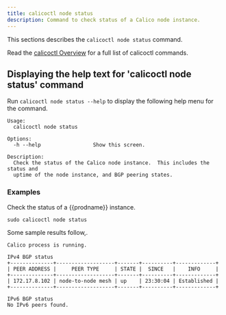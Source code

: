 ```yaml
---
title: calicoctl node status
description: Command to check status of a Calico node instance.
---
```


This sections describes the `calicoctl node status` command.

Read the [calicoctl Overview](../overview.mdx)
for a full list of calicoctl commands.

## Displaying the help text for 'calicoctl node status' command

Run `calicoctl node status --help` to display the following help menu for the
command.

```
Usage:
  calicoctl node status

Options:
  -h --help                 Show this screen.

Description:
  Check the status of the Calico node instance.  This includes the status and
  uptime of the node instance, and BGP peering states.
```

### Examples

Check the status of a {{prodname}} instance.

```bash-plain-text
sudo calicoctl node status
```

Some sample results follow,.

```
Calico process is running.

IPv4 BGP status
+--------------+-------------------+-------+----------+-------------+
| PEER ADDRESS |     PEER TYPE     | STATE |  SINCE   |    INFO     |
+--------------+-------------------+-------+----------+-------------+
| 172.17.8.102 | node-to-node mesh | up    | 23:30:04 | Established |
+--------------+-------------------+-------+----------+-------------+

IPv6 BGP status
No IPv6 peers found.
```
